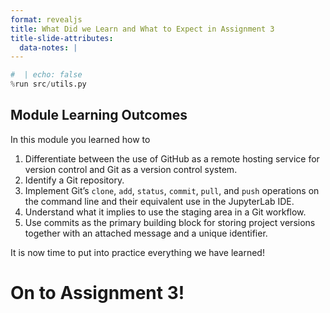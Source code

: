 ```yaml
---
format: revealjs
title: What Did we Learn and What to Expect in Assignment 3
title-slide-attributes:
  data-notes: |
---
```


```python
#  | echo: false
%run src/utils.py
```


## Module Learning Outcomes

In this module you learned how to

1. Differentiate between the use of GitHub as a remote hosting service for version control and Git as a version control system.
2. Identify a Git repository.
3. Implement Git's `clone`, `add`, `status`, `commit`, `pull`, and `push` operations on the command line and their equivalent use in the JupyterLab IDE.
4. Understand what it implies to use the staging area in a Git workflow.
5. Use commits as the primary building block for storing project versions together with an attached message and a unique identifier.

:::{.notes}
It is now time to put into practice everything we have learned!
:::


# On to Assignment 3!